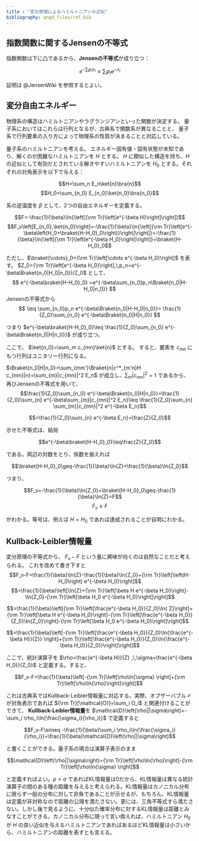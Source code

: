 ```yaml
---
title : "変分原理によるハミルトニアンの近似"
bibliography: qngd_files/ref.bib
---
```


## 指数関数に関するJensenの不等式

指数関数は下に凸であるから、**Jensenの不等式**が成り立つ：

$$e^{-\sum_i p_i x_i}\leq \sum_i p_i e^{- x_i}$$

証明は @JensenWiki を参照するとよい。

## 変分自由エネルギー

物理系の構造はハミルトニアンやラグランジアンといった関数が決定する。
量子系においてはこれらは行列となるが、古典系で関数系が異なることと、
量子系で行列要素の入り方によって物理系の性質が決まることと対応している。

量子系のハミルトニアンを考える。
エネルギー固有値・固有状態が未知であり、解くのが困難なハミルトニアンを $H$ とする。
$H$ に類似した構造を持ち、$H$ の近似として有効だとされている解きやすいハミルトニアンを $H_0$ とする。それぞれの対角表示を以下で与える：

$$H=\sum_n E_n\ket{n}\bra{n}$$
$$H_0=\sum_{n_0} E_{n_0}\ket{n_0}\bra{n_0}$$

系の逆温度を $\beta$ として、2つの自由エネルギーを定義する。

$$F=-\frac{1}{\beta}\ln{\left[{\rm Tr}\left[e^{-\beta H}\right]\right]}$$
$$F_v\left[E_{n_0},\ket{n_0}\right]=-\frac{1}{\beta}\ln{\left[{\rm Tr}\left[e^{-\beta\left(H_0+\braket{H-H_0}_0\right)}\right]\right]}=-\frac{1}{\beta}\ln{\left[{\rm Tr}\left[e^{-\beta H_0}\right]\right]}+\braket{H-H_0}_0$$

ただし、$\braket{\cdots}_0={\rm Tr}\left[\cdots e^{-\beta H_0}\right]$ を表す。
$Z_0={\rm Tr}\left[e^{-\beta H_0}\right],\,p_n=e^{-\beta\Braket{n_0|H_0|n_0}}/Z_0$ として、
$$
e^{-\beta\braket{H-H_0}_0}
=e^{-\beta\sum_{n_0}p_n\Braket{n_0|H-H_0|n_0}}
$$
Jensenの不等式から
$$
\leq \sum_{n_0}p_n e^{-\beta\Braket{n_0|H-H_0|n_0}}= \frac{1}{Z_0}\sum_{n_0} e^{-\beta\Braket{n_0|H|n_0}}
$$

つまり $e^{-\beta\braket{H-H_0}_0}\leq \frac{1}{Z_0}\sum_{n_0} e^{-\beta\Braket{n_0|H|n_0}}$ が成り立つ。

ここで、 $\ket{n_0}=\sum_m c_{mn}\ket{n}$ とする。
すると、要素を $c_{mn}$ にもつ行列はユニタリー行列になる。

$\Braket{n_0|H|n_0}=\sum_{mm'}\Braket{n|c^*_{m'n}H c_{mn}|n}=\sum_{m}|c_{mn}|^2 E_n$ が成立し、$\sum_{m}|c_{mn}|^2=1$ であるから、再びJensenの不等式を用いて、
$$\frac{1}{Z_0}\sum_{n_0} e^{-\beta\Braket{n_0|H|n_0}}=\frac{1}{Z_0}\sum_{n} e^{-\beta\sum_{m}|c_{mn}|^2 E_n}\leq \frac{1}{Z_0}\sum_{n} \sum_{m}|c_{mn}|^2 e^{-\beta  E_n}$$

$$=\frac{1}{Z_0}\sum_{n} e^{-\beta  E_n}=\frac{Z}{Z_0}$$

示せた不等式は、結局

$$e^{-\beta\braket{H-H_0}_0}\leq\frac{Z}{Z_0}$$

である。両辺の対数をとり、係数を揃えれば

$$\braket{H-H_0}_0\geq-\frac{1}{\beta}\ln{Z}+\frac{1}{\beta}\ln{Z_0}$$

つまり、

$$F_v=-\frac{1}{\beta}\ln{Z_0}+\braket{H-H_0}_0\geq-\frac{1}{\beta}\ln{Z}=F$$
$$F_v\geq F$$

がわかる。等号は、例えば $H=H_0$ であれば達成されることが自明にわかる。

## Kullback-Leibler情報量

変分原理の不等式から、 $F_v- F$ という量に興味が向くのは自然なことだと考えられる。
これを改めて書き下すと
$$F_v-F=\frac{1}{\beta}\ln{Z}-\frac{1}{\beta}\ln{Z_0}+{\rm Tr}\left[\left(H-H_0\right) e^{-\beta H_0}\right]$$
$$=\frac{1}{\beta}\left[\ln{Z}+{\rm Tr}\left[\beta H e^{-\beta H_0}\right]-\ln{Z_0}-{\rm Tr}\left[\beta H_0 e^{-\beta H_0}\right]\right]$$

$$=\frac{1}{\beta}\left[{\rm Tr}\left[\frac{e^{-\beta H_0}}{Z_0}\ln{ Z}\right]+{\rm Tr}\left[\beta H e^{-\beta H_0}\right]-{\rm Tr}\left[\frac{e^{-\beta H_0}}{Z_0}\ln{Z_0}\right]-{\rm Tr}\left[\beta H_0 e^{-\beta H_0}\right]\right]$$

$$=\frac{1}{\beta}\left[-{\rm Tr}\left[\frac{e^{-\beta H_0}}{Z_0}\ln{\frac{e^{-\beta H}}{Z}} \right]+{\rm Tr}\left[\frac{e^{-\beta H_0}}{Z_0}\ln{\frac{e^{-\beta H_0}}{Z_0}}\right]\right]$$

ここで、統計演算子を $\rho=\frac{e^{-\beta H}}{Z} ,\,\sigma=\frac{e^{-\beta H_0}}{Z_0}$ と定義する。すると、

$$F_v-F=\frac{1}{\beta}\left[-{\rm Tr}\left[\rho\ln{\sigma} \right]+{\rm Tr}\left[\rho\ln{\rho}\right]\right]$$

これは古典系ではKullback-Leibler情報量に対応する。実際、オブザーバブル $\mathcal{O}$ が対角表示であれば ${\rm Tr}[\mathcal{O}]=\sum_i O_i$ と関連付けることができて、
**Kullback-Leibler情報量**を $\mathcal{D}\left(\rho||\sigma\right)=-\sum_i \rho_i\ln{\frac{\sigma_i}{\rho_i}}$ で定義すると

$$F_v-F\simeq -\frac{1}{\beta}\sum_i \rho_i\ln{\frac{\sigma_i}{\rho_i}}=\frac{1}{\beta}\mathcal{D}\left(\rho||\sigma\right)$$

と書くことができる。量子系の場合は演算子表示のまま

$$\mathcal{D}\left(\rho||\sigma\right)={\rm Tr}\left[\rho\ln{\rho}\right]-{\rm Tr}\left[\rho\ln{\sigma} \right]$$

と定義すればよい。$\rho=\sigma$ であればKL情報量は0だから、KL情報量は異なる統計演算子の間のある種の距離を与えると考えられる。KL情報量はカノニカル分布に限らず一般の分布に対して非負であることが示せるが、もちろん、KL情報量は定義が非対称なので距離の公理を満たさない。更には、三角不等式すら満たさない。しかし後で見るように、十分似た確率分布に対するKL情報量は距離とみなすことができる。カノニカル分布に限って言い換えれば、ハミルトニアン $H_0$ が $H$ の良い近似を与えるハミルトニアンであればあるほどKL情報量は小さいから、ハミルトニアンの距離を表すとも言える。